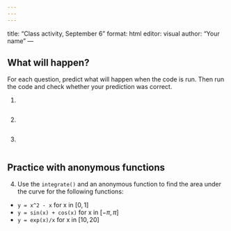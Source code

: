 ```yaml
---
---
---
```

title: "Class activity, September 6"
format: html
editor: visual
author: "Your name"
---

## What will happen?

For each question, predict what will happen when the code is run. Then run the code and check whether your prediction was correct.

1. 

```r

```


2.

```r

```


3. 

```r

```


## Practice with anonymous functions

4. Use the `integrate()` and an anonymous function to find the area under the curve for the following functions:

* `y = x^2 - x` for x in $[0, 1]$
* `y = sin(x) + cos(x)` for x in $[-\pi, \pi]$
* `y = exp(x)/x` for x in $[10, 20]$
